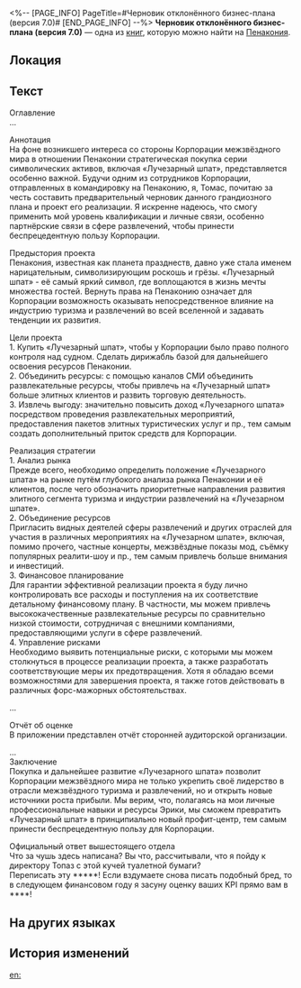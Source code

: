 <%-- [PAGE_INFO]
PageTitle=#Черновик отклонённого бизнес-плана (версия 7.0)#
[END_PAGE_INFO] --%>
{{Дополнить}}
{{Книга Инфобокс
|id           = 360
|Название     = 
|Изображение  = Предмет Книга Пенакония.png
|Мир          = Пенакония
|Томов        = 1
|Автор        = <!--нужно добавить-->
|Описание     = Бизнес-план, разработанный Томасом, сотрудником Корпорации, и который по какой-то причине был отклонён.
|Том1         = {{tx}}
|Источник1    = {{tx|Отсутствует источник}}
|Персонажи    = 
|Фракции      = 
}}
'''Черновик отклонённого бизнес-плана (версия 7.0)''' — одна из [[Книги|книг]], которую можно найти на [[Пенакония]].

==Локация==
{{Отметка карты|<!--название карты-->|<!--id отметки-->}}

==Текст==
Оглавление<br />
...

Аннотация<br />
На фоне возникшего интереса со стороны Корпорации межзвёздного мира в отношении Пенаконии стратегическая покупка серии символических активов, включая «Лучезарный шпат», представляется особенно важной. Будучи одним из сотрудников Корпорации, отправленных в командировку на Пенаконию, я, Томас, почитаю за честь составить предварительный черновик данного грандиозного плана и проект его реализации. Я искренне надеюсь, что смогу применить мой уровень квалификации и личные связи, особенно партнёрские связи в сфере развлечений, чтобы принести беспрецедентную пользу Корпорации.

Предыстория проекта<br />
Пенакония, известная как планета празднеств, давно уже стала именем нарицательным, символизирующим роскошь и грёзы. «Лучезарный шпат» - её самый яркий символ, где воплощаются в жизнь мечты множества гостей. Вернуть права на Пенаконию означает для Корпорации возможность оказывать непосредственное влияние на индустрию туризма и развлечений во всей вселенной и задавать тенденции их развития.

Цели проекта<br />
1. Купить «Лучезарный шпат», чтобы у Корпорации было право полного контроля над судном. Сделать дирижабль базой для дальнейшего освоения ресурсов Пенаконии.<br />
2. Объединить ресурсы: с помощью каналов СМИ объединить развлекательные ресурсы, чтобы привлечь на «Лучезарный шпат» больше элитных клиентов и развить торговую деятельность.<br />
3. Извлечь выгоду: значительно повысить доход «Лучезарного шпата» посредством проведения развлекательных мероприятий, предоставления пакетов элитных туристических услуг и пр., тем самым создать дополнительный приток средств для Корпорации.

Реализация стратегии<br />
1. Анализ рынка<br />
Прежде всего, необходимо определить положение «Лучезарного шпата» на рынке путём глубокого анализа рынка Пенаконии и её клиентов, после чего обозначить приоритетные направления развития элитного сегмента туризма и индустрии развлечений на «Лучезарном шпате».<br />
2. Объединение ресурсов<br />
Пригласить видных деятелей сферы развлечений и других отраслей для участия в различных мероприятиях на «Лучезарном шпате», включая, помимо прочего, частные концерты, межзвёздные показы мод, съёмку популярных реалити-шоу и пр., тем самым привлечь больше внимания и инвестиций.<br />
3. Финансовое планирование<br />
Для гарантии эффективной реализации проекта я буду лично контролировать все расходы и поступления на их соответствие детальному финансовому плану. В частности, мы можем привлечь высококачественные развлекательные ресурсы по сравнительно низкой стоимости, сотрудничая с внешними компаниями, предоставляющими услуги в сфере развлечений.<br />
4. Управление рисками<br />
Необходимо выявить потенциальные риски, с которыми мы можем столкнуться в процессе реализации проекта, а также разработать соответствующие меры их предотвращения. Хотя я обладаю всеми возможностями для завершения проекта, я также готов действовать в различных форс-мажорных обстоятельствах.

...

Отчёт об оценке<br />
В приложении представлен отчёт сторонней аудиторской организации.

...<br />
Заключение<br />
Покупка и дальнейшее развитие «Лучезарного шпата» позволит Корпорации межзвёздного мира не только укрепить своё лидерство в отрасли межзвёздного туризма и развлечений, но и открыть новые источники роста прибыли. Мы верим, что, полагаясь на мои личные профессиональные навыки и ресурсы Эрики, мы сможем превратить «Лучезарный шпат» в принципиально новый профит-центр, тем самым принести беспрецедентную пользу для Корпорации.


Официальный ответ вышестоящего отдела<br />
Что за чушь здесь написана? Вы что, рассчитывали, что я пойду к директору Топаз с этой кучей туалетной бумаги?<br />
Переписать эту *****! Если вздумаете снова писать подобный бред, то в следующем финансовом году я засуну оценку ваших KPI прямо вам в ****!

==На других языках==
{{На других языках
|en   = Shelved Business Proposal Draft (Version 7.0)
|zhs  = 废弃的商业计划书草案（7.0版）
|zht  = 廢棄的商業計畫書草案（7.0版）
|ja   = 破棄された事業企画書の草案（Ver.7.0）
|ko   = 폐기된 비즈니스 기획서 초안(7.0 버전)
|es   = Borrador de propuesta de negocios archivada (versión 7.0)
|fr   = Proposition commerciale classée (version 7.0)
|ru   = Черновик отклонённого бизнес-плана (версия 7.0)
|th   = แผนธุรกิจฉบับร่างที่ไม่ใช้แล้ว (เวอร์ชัน 7.0)
|vi   = Bản Thảo Kế Hoạch Kinh Doanh Đã Bỏ (Phiên Bản 7.0)
|de   = Ad acta gelegter Entwurf für einen Geschäftsvorschlag (Version 7.0)
|id   = Rancangan Rencana Bisnis yang Dibuang (Versi 7.0)
|pt   = Rascunho da Proposta Comercial Arquivada (versão 7.0)
}}

==История изменений==
{{История изменений|3.5}}

[[en:]]